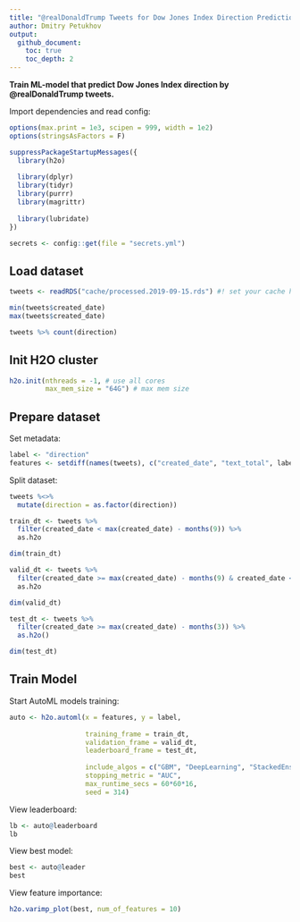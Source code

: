 ```yaml
---
title: "@realDonaldTrump Tweets for Dow Jones Index Direction Prediction"
author: Dmitry Petukhov
output:
  github_document:
    toc: true
    toc_depth: 2
---
```


__Train ML-model that predict Dow Jones Index direction by @realDonaldTrump tweets.__


Import dependencies and read config:
```r
options(max.print = 1e3, scipen = 999, width = 1e2)
options(stringsAsFactors = F)
```

```r
suppressPackageStartupMessages({
  library(h2o)
  
  library(dplyr)
  library(tidyr)
  library(purrr)
  library(magrittr)
  
  library(lubridate)
})

```

```r
secrets <- config::get(file = "secrets.yml")
```


## Load dataset
```r
tweets <- readRDS("cache/processed.2019-09-15.rds") #! set your cache here

min(tweets$created_date)
max(tweets$created_date)

tweets %>% count(direction)

```


## Init H2O cluster
```r
h2o.init(nthreads = -1, # use all cores
         max_mem_size = "64G") # max mem size
```

## Prepare dataset

Set metadata:
```r
label <- "direction"
features <- setdiff(names(tweets), c("created_date", "text_total", label))
```

Split dataset:
```r
tweets %<>% 
  mutate(direction = as.factor(direction)) 

train_dt <- tweets %>% 
  filter(created_date < max(created_date) - months(9)) %>%
  as.h2o

dim(train_dt)

valid_dt <- tweets %>% 
  filter(created_date >= max(created_date) - months(9) & created_date <  max(created_date) - months(3)) %>% 
  as.h2o

dim(valid_dt)

test_dt <- tweets %>% 
  filter(created_date >= max(created_date) - months(3)) %>% 
  as.h2o()

dim(test_dt)

```


## Train Model
Start AutoML models training:
```r
auto <- h2o.automl(x = features, y = label,
                   
                   training_frame = train_dt,
                   validation_frame = valid_dt,
                   leaderboard_frame = test_dt,
                   
                   include_algos = c("GBM", "DeepLearning", "StackedEnsemble"),
                   stopping_metric = "AUC",
                   max_runtime_secs = 60*60*16,
                   seed = 314)
```


View leaderboard:
```r
lb <- auto@leaderboard
lb
```


View best model:
```r
best <- auto@leader
best
```


View feature importance:
```r
h2o.varimp_plot(best, num_of_features = 10)
```


